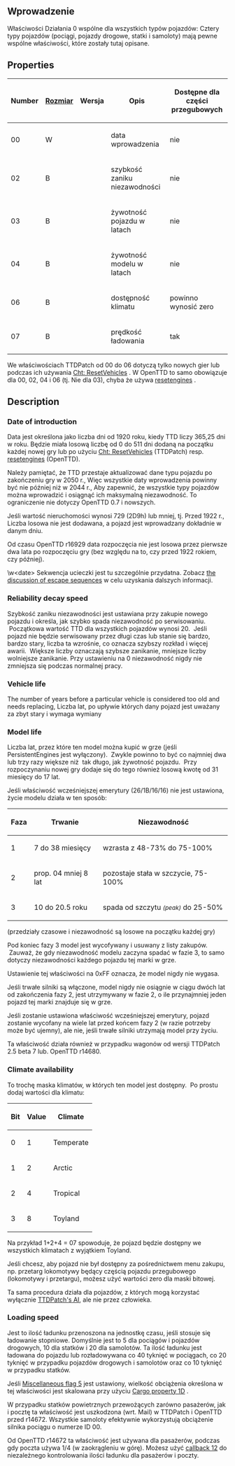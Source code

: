 {{pl/Development/NewGRF/inne strony|en=newgrf-specs.tt-wiki.net/wiki/Action0/Vehicles
|pl=pl/Development/NewGRF/NFO Specs/Action0/Vehicles
}} {{en/-}}<!--<br>{{ambox | text = w trakcie edycji.}}-->
<div style="float:right; padding-left:12px; background:none;"><!--{{NFONavVehicles}}-->{{pl/Development/NewGRF/NFO Specs/Navigation}}</div>

== Wprowadzenie ==
Właściwości Działania 0 wspólne dla wszystkich typów pojazdów:
Cztery typy pojazdów (pociągi, pojazdy drogowe, statki i samoloty) mają pewne wspólne właściwości, które zostały tutaj opisane.

== Properties ==

{| class="wikitable"
|-
!Number !![[pl/Development/NewGRF/NFO Specs/GRFActionsDetailed|Rozmiar]]!!Wersja!!Opis!!Dostępne dla części przegubowych
|-
|00 ||W||{{pl/Development/NewGRF/ottdp|0.6|2.0}}||data wprowadzenia||nie
|-
| 02||B||{{pl/Development/NewGRF/ottdp|0.6|2.0}}||szybkość zaniku niezawodności||nie
|-
| 03||B||{{pl/Development/NewGRF/ottdp|0.6|2.0}}||żywotność pojazdu w latach||nie
|-
| 04||B||{{pl/Development/NewGRF/ottdp|0.6|2.0}}||żywotność modelu w latach||nie
|-
| 06||B||{{pl/Development/NewGRF/ottdp|0.6|2.0}}||dostępność klimatu||powinno wynosić zero
|-
| 07||B||{{pl/Development/NewGRF/ottdp|0.6|2.0}} {{pl/Development/NewGRF/grfFrom|2}}||prędkość ładowania||tak
|}

We właściwościach TTDPatch od 00 do 06 dotyczą tylko nowych gier lub podczas ich używania <!-- [[ttwiki:ResetVehicleData|Cht: ResetVehicles]] -->[http://www.tt-wiki.net/wiki/ResetVehicleData Cht: ResetVehicles] .
W OpenTTD to samo obowiązuje dla 00, 02, 04 i 06 (tj. Nie dla 03), chyba że używa <!-- [[ottdwiki:Console#Other_commands|resetengines]] --> <!-- [http://wiki.openttd.org/Console#Other_commands resetengines] --> [[pl/Manual/Konsola#inne-komendy|resetengines]] .

== Description ==

=== Date of introduction ===

Data jest określona jako liczba dni od 1920 roku, kiedy TTD liczy 365,25 dni w roku. Będzie miała losową liczbę od 0 do 511 dni dodaną na początku każdej nowej gry lub po użyciu <!--[[ttwiki:ResetVehicleData|Cht: ResetVehicles]]-->[http://www.tt-wiki.net/wiki/ResetVehicleData Cht: ResetVehicles] (TTDPatch) resp. <!--[[ottdwiki:Console#Other_commands|resetengines]]-->[http://www.tt-wiki.net/wiki/Console#Other_commands resetengines] (OpenTTD).

{{pl/Development/NewGRF/ottdp|&lt;0.7|}} Należy pamiętać, że TTD przestaje aktualizować dane typu pojazdu po zakończeniu gry w 2050 r., Więc wszystkie daty wprowadzenia powinny być nie później niż w 2044 r., Aby zapewnić, że wszystkie typy pojazdów można wprowadzić i osiągnąć ich maksymalną niezawodność. To ograniczenie nie dotyczy OpenTTD 0.7 i nowszych.

{{pl/Development/NewGRF/ottdp|&lt;0.7| |ottdrev=before r16929}} Jeśli wartość nieruchomości wynosi 729 (2D9h) lub mniej, tj. Przed 1922 r., Liczba losowa nie jest dodawana, a pojazd jest wprowadzany dokładnie w danym dniu.

{{pl/Development/NewGRF/ottdp|0.7|no}} Od czasu OpenTTD r16929 data rozpoczęcia nie jest losowa przez pierwsze dwa lata po rozpoczęciu gry (bez względu na to, czy przed 1922 rokiem, czy później).

\w&lt;date&gt; Sekwencja ucieczki jest tu szczególnie przydatna. Zobacz [[pl/Development/NewGRF/NFO Specs/GRFActionsDetailed#byte-order|the discussion of escape sequences]] w celu uzyskania dalszych informacji.

=== Reliability decay speed ===

Szybkość zaniku niezawodności jest ustawiana przy zakupie nowego pojazdu i określa, jak szybko spada niezawodność po serwisowaniu. &nbsp;Początkowa wartość TTD dla wszystkich pojazdów wynosi 20. &nbsp;Jeśli pojazd nie będzie serwisowany przez długi czas lub stanie się bardzo, bardzo stary, liczba ta wzrośnie, co oznacza szybszy rozkład i więcej awarii. &nbsp;Większe liczby oznaczają szybsze zanikanie, mniejsze liczby wolniejsze zanikanie. Przy ustawieniu na 0 niezawodność nigdy nie zmniejsza się podczas normalnej pracy.

=== Vehicle life ===

The number of years before a particular vehicle is considered too old and needs replacing,
Liczba lat, po upływie których dany pojazd jest uważany za zbyt stary i wymaga wymiany
=== Model life ===

Liczba lat, przez które ten model można kupić w grze (jeśli PersistentEngines jest wyłączony). &nbsp;Zwykle powinno to być co najmniej dwa lub trzy razy większe niż &nbsp;tak długo, jak żywotność pojazdu. &nbsp;Przy rozpoczynaniu nowej gry dodaje się do tego również losową kwotę od 31 miesięcy do 17 lat.

Jeśli właściwość wcześniejszej emerytury (26/1B/16/16) nie jest ustawiona, życie modelu działa w ten sposób:

{|
|-
!Faza !!Trwanie !!Niezawodność
|-
|1||7 do 38 miesięcy||wzrasta z 48-73% do 75-100%
|-
|2||prop. 04 mniej 8 lat||pozostaje stała w szczycie, 75-100%
|-
|3||10 do 20.5 roku||spada od szczytu <small>''(peak)''</small> do 25-50%
|}

(przedziały czasowe i niezawodność są losowe na początku każdej gry)

Pod koniec fazy 3 model jest wycofywany i usuwany z listy zakupów. &nbsp;Zauważ, że gdy niezawodność modelu zaczyna spadać w fazie 3, to samo dotyczy niezawodności każdego pojazdu tej marki w grze.

Ustawienie tej właściwości na 0xFF oznacza, że ​​model nigdy nie wygasa.

Jeśli trwałe silniki są włączone, model nigdy nie osiągnie w ciągu dwóch lat od zakończenia fazy 2, jest utrzymywany w fazie 2, o ile przynajmniej jeden pojazd tej marki znajduje się w grze.

Jeśli zostanie ustawiona właściwość wcześniejszej emerytury, pojazd zostanie wycofany na wiele lat przed końcem fazy 2 (w razie potrzeby może być ujemny), ale nie, jeśli trwałe silniki utrzymają model przy życiu.

{{pl/Development/NewGRF/ottdp|0.7|2.5|ottdrev=r14680|ttdprev=2.5 beta 7}} Ta właściwość działa również w przypadku wagonów od wersji TTDPatch 2.5 beta 7 lub. OpenTTD r14680.

=== Climate availability ===

To trochę maska ​​klimatów, w których ten model jest dostępny. &nbsp;Po prostu dodaj wartości dla klimatu:

{|
|-
!Bit!!Value!!Climate
|-
|0||1||Temperate
|-
|1||2||Arctic
|-
|2||4||Tropical
|-
|3||8||Toyland
|}

Na przykład 1+2+4 = 07 spowoduje, że pojazd będzie dostępny we wszystkich klimatach z wyjątkiem Toyland.

Jeśli chcesz, aby pojazd nie był dostępny za pośrednictwem menu zakupu, np. przetarg lokomotywy będący częścią pojazdu przegubowego (lokomotywy i przetargu), możesz użyć wartości zero dla maski bitowej.

{{pl/Development/NewGRF/ottdp|no|2.5}} Ta sama procedura działa dla pojazdów, z których mogą korzystać wyłącznie [[pl/Development/NewGRF/NFO Specs/Callback/AI construction∕purchase selection |TTDPatch's AI]], ale nie przez człowieka.

=== Loading speed ===
Jest to ilość ładunku przenoszona na jednostkę czasu, jeśli stosuje się ładowanie stopniowe. Domyślnie jest to 5 dla pociągów i pojazdów drogowych, 10 dla statków i 20 dla samolotów. Ta ilość ładunku jest ładowana do pojazdu lub rozładowywana co 40 tyknięć w pociągach, co 20 tyknięć w przypadku pojazdów drogowych i samolotów oraz co 10 tyknięć w przypadku statków.

Jeśli [[pl/Development/NewGRF/NFO Specs/Action0/Vehicles/Trains#miscellaneous-flags-27|Miscellaneous flag 5]] jest ustawiony, wielkość obciążenia określona w tej właściwości jest skalowana przy użyciu  [[pl/Development/NewGRF/NFO Specs/Action0/Cargos#capacity-multiplier-1d|Cargo property 1D]] .

{{pl/Development/NewGRF/ottdp|&lt;0.7||ottdrev=before r14672}} W przypadku statków powietrznych przewożących zarówno pasażerów, jak i pocztę ta właściwość jest uszkodzona (wrt. Mail) w TTDPatch i OpenTTD przed r14672. Wszystkie samoloty efektywnie wykorzystują obciążenie silnika pociągu o numerze ID 00.

{{pl/Development/NewGRF/ottdp|0.7|no|ottdrev=r14672}} Od OpenTTD r14672 ta właściwość jest używana dla pasażerów, podczas gdy poczta używa 1/4 (w zaokrągleniu w górę). Możesz użyć [[pl/Development/NewGRF/NFO Specs/Callback/Main Page#load-amount-12|callback 12]]  do niezależnego kontrolowania ilości ładunku dla pasażerów i poczty.